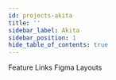 ```yaml
---
id: projects-akita
title: ''
sidebar_label: Akita
sidebar_position: 1
hide_table_of_contents: true
---
```




<Banner
  goalStatement={configs.Akita.goal_statement}
  projectTags={configs.Akita.project_tags}
/>

<Tabs>
  <TabItem value="summary" label="Summary" default>
    <Summary
      headline={configs.Akita.headline}
      description={configs.Akita.description}
      level={configs.Akita.level_of_difficulty}
      roles={configs.Akita.roles}
    />
  </TabItem>
  <TabItem value="feature-links" label="Feature Links" default>
    Feature Links
  </TabItem>
  <TabItem value="figma-layouts" label="Figma Layouts">
    Figma Layouts
  </TabItem>
</Tabs>
